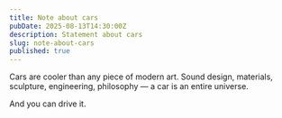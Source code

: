 ```yaml
---
title: Note about cars
pubDate: 2025-08-13T14:30:00Z
description: Statement about cars
slug: note-about-cars
published: true
---
```

Cars are cooler than any piece of modern art.
Sound design, materials, sculpture, engineering, philosophy — a car is an entire universe.

And you can drive it.
